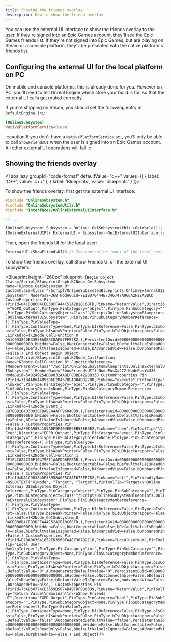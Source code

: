 ```yaml
---
title: Showing the friends overlay
description: How to show the friend overlay
---
```



You can use the external UI interface to show the friends overlay to the user. If they're signed into an Epic Games account, they'll see the Epic Games friends list. If they're not signed into Epic Games, but are playing on Steam or a console platform, they'll be presented with the native platform's friends list.

## Configuring the external UI for the local platform on PC

On mobile and console platforms, this is already done for you. However on PC, you'll need to tell Unreal Engine which store your build is for, so that the external UI calls get routed correctly.

If you're shipping on Steam, you should set the following entry in `DefaultEngine.ini`:

```ini
[OnlineSubsystem]
NativePlatformService=Steam
```

:::caution
If you don't have a `NativePlatformService` set, you'll only be able to call `ShowFriendsUI` when the user is signed into an Epic Games account. All other external UI operations will fail.
:::

## Showing the friends overlay

<Tabs lazy groupId="code-format" defaultValue="c++" values={[ { label: 'C++', value: 'c++' }, { label: 'Blueprints', value: 'blueprints' } ]}>
<TabItem value="c++">

To show the friends overlay, first get the external UI interface:

```cpp
#include "OnlineSubsystem.h"
#include "OnlineSubsystemUtils.h"
#include "Interfaces/OnlineExternalUIInterface.h"

// ...

IOnlineSubsystem* Subsystem = Online::GetSubsystem(this->GetWorld());
IOnlineExternalUIPtr ExternalUI = Subsystem->GetExternalUIInterface();
```

Then, open the friends UI for the local user:

```cpp
ExternalUI->ShowFriendsUI(0 /* The controller index of the local user */);
```

</TabItem>
<TabItem value="blueprints">

To show the friends overlay, call Show Friends UI on the external UI subsystem:

<Blueprint height="260px" blueprint={`
Begin Object Class=/Script/BlueprintGraph.K2Node_GetSubsystem Name="K2Node_GetSubsystem_0"
   CustomClass=Class'"/Script/OnlineSubsystemBlueprints.OnlineExternalUISubsystem"'
   NodePosY=368
   NodeGuid=7E18D70444B7346747A960A2F2EABBCD
   CustomProperties Pin (PinId=04CDDB6D4CE83DFFA44C52A2B18C68FD,PinName="ReturnValue",Direction="EGPD_Output",PinType.PinCategory="object",PinType.PinSubCategory="",PinType.PinSubCategoryObject=Class'"/Script/OnlineSubsystemBlueprints.OnlineExternalUISubsystem"',PinType.PinSubCategoryMemberReference=(),PinType.PinValueType=(),PinType.ContainerType=None,PinType.bIsReference=False,PinType.bIsConst=False,PinType.bIsWeakPointer=False,PinType.bIsUObjectWrapper=False,LinkedTo=(K2Node_CallFunction_0 DA1C9D384DE33958A0E5C8AF67FFE782,),PersistentGuid=00000000000000000000000000000000,bHidden=False,bNotConnectable=False,bDefaultValueIsReadOnly=False,bDefaultValueIsIgnored=False,bAdvancedView=False,bOrphanedPin=False,)
End Object
Begin Object Class=/Script/BlueprintGraph.K2Node_CallFunction Name="K2Node_CallFunction_0"
   FunctionReference=(MemberParent=Class'"/Script/OnlineSubsystemBlueprints.OnlineExternalUISubsystem"',MemberName="ShowFriendsUI")
   NodePosX=272
   NodePosY=336
   NodeGuid=548249254DD98324A8EF8DBE4298D33B
   CustomProperties Pin (PinId=3134AB644B93D6E28A678EAD0ABD2700,PinName="execute",PinToolTip="\\nExec",PinType.PinCategory="exec",PinType.PinSubCategory="",PinType.PinSubCategoryObject=None,PinType.PinSubCategoryMemberReference=(),PinType.PinValueType=(),PinType.ContainerType=None,PinType.bIsReference=False,PinType.bIsConst=False,PinType.bIsWeakPointer=False,PinType.bIsUObjectWrapper=False,LinkedTo=(K2Node_Event_3 8D78DB1B4D3093BF8A9E4AAFF9604009,),PersistentGuid=00000000000000000000000000000000,bHidden=False,bNotConnectable=False,bDefaultValueIsReadOnly=False,bDefaultValueIsIgnored=False,bAdvancedView=False,bOrphanedPin=False,)
   CustomProperties Pin (PinId=AF9DA90B4105A0F9F403EB9EB58EB9E2,PinName="then",PinToolTip="\\nExec",Direction="EGPD_Output",PinType.PinCategory="exec",PinType.PinSubCategory="",PinType.PinSubCategoryObject=None,PinType.PinSubCategoryMemberReference=(),PinType.PinValueType=(),PinType.ContainerType=None,PinType.bIsReference=False,PinType.bIsConst=False,PinType.bIsWeakPointer=False,PinType.bIsUObjectWrapper=False,LinkedTo=(K2Node_CallFunction_1 EE1E4C084C70E10479F11AAFD96FE85B,),PersistentGuid=00000000000000000000000000000000,bHidden=False,bNotConnectable=False,bDefaultValueIsReadOnly=False,bDefaultValueIsIgnored=False,bAdvancedView=False,bOrphanedPin=False,)
   CustomProperties Pin (PinId=DA1C9D384DE33958A0E5C8AF67FFE782,PinName="self",PinFriendlyName=NSLOCTEXT("K2Node", "Target", "Target"),PinToolTip="Target\\nOnline External UISubsystem Object Reference",PinType.PinCategory="object",PinType.PinSubCategory="",PinType.PinSubCategoryObject=Class'"/Script/OnlineSubsystemBlueprints.OnlineExternalUISubsystem"',PinType.PinSubCategoryMemberReference=(),PinType.PinValueType=(),PinType.ContainerType=None,PinType.bIsReference=False,PinType.bIsConst=False,PinType.bIsWeakPointer=False,PinType.bIsUObjectWrapper=False,LinkedTo=(K2Node_GetSubsystem_0 04CDDB6D4CE83DFFA44C52A2B18C68FD,),PersistentGuid=00000000000000000000000000000000,bHidden=False,bNotConnectable=False,bDefaultValueIsReadOnly=False,bDefaultValueIsIgnored=False,bAdvancedView=False,bOrphanedPin=False,)
   CustomProperties Pin (PinId=E78A063641652ED3569FA48F30702116,PinName="LocalUserNum",PinToolTip="Local User Num\\nInteger",PinType.PinCategory="int",PinType.PinSubCategory="",PinType.PinSubCategoryObject=None,PinType.PinSubCategoryMemberReference=(),PinType.PinValueType=(),PinType.ContainerType=None,PinType.bIsReference=False,PinType.bIsConst=False,PinType.bIsWeakPointer=False,PinType.bIsUObjectWrapper=False,DefaultValue="0",AutogeneratedDefaultValue="0",PersistentGuid=00000000000000000000000000000000,bHidden=False,bNotConnectable=False,bDefaultValueIsReadOnly=False,bDefaultValueIsIgnored=False,bAdvancedView=False,bOrphanedPin=False,)
   CustomProperties Pin (PinId=73AD50774CE3659B5674B49FDF9B6339,PinName="ReturnValue",PinToolTip="Return Value\\nBoolean\\n\\nShow Friends UI",Direction="EGPD_Output",PinType.PinCategory="bool",PinType.PinSubCategory="",PinType.PinSubCategoryObject=None,PinType.PinSubCategoryMemberReference=(),PinType.PinValueType=(),PinType.ContainerType=None,PinType.bIsReference=False,PinType.bIsConst=False,PinType.bIsWeakPointer=False,PinType.bIsUObjectWrapper=False,DefaultValue="false",AutogeneratedDefaultValue="false",PersistentGuid=00000000000000000000000000000000,bHidden=False,bNotConnectable=False,bDefaultValueIsReadOnly=False,bDefaultValueIsIgnored=False,bAdvancedView=False,bOrphanedPin=False,)
End Object
`} />

</TabItem>
</Tabs>
